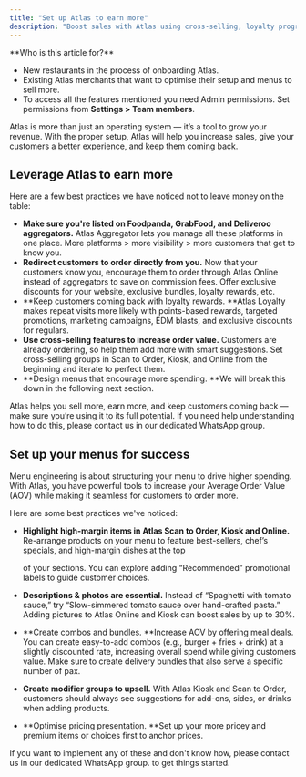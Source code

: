 ```yaml
---
title: "Set up Atlas to earn more"
description: "Boost sales with Atlas using cross-selling, loyalty programs, and aggregator integrations."
---
```


<Info>
  **Who is this article for?**

  - New restaurants in the process of onboarding Atlas.
  - Existing Atlas merchants that want to optimise their setup and menus to sell more.
  - To access all the features mentioned you need Admin permissions. Set permissions from **Settings > Team members**.
</Info>

Atlas is more than just an operating system — it’s a tool to grow your revenue. With the proper setup, Atlas will help you increase sales, give your customers a better experience, and keep them coming back.

## Leverage Atlas to earn more

Here are a few best practices we have noticed not to leave money on the table:

- **Make sure you're listed on Foodpanda, GrabFood, and Deliveroo aggregators.** Atlas Aggregator lets you manage all these platforms in one place. More platforms > more visibility > more customers that get to know you.
- **Redirect customers to order directly from you.** Now that your customers know you, encourage them to order through Atlas Online instead of aggregators to save on commission fees. Offer exclusive discounts for your website, exclusive bundles, loyalty rewards, etc.
- \*\*Keep customers coming back with loyalty rewards. \*\*Atlas Loyalty makes repeat visits more likely with points-based rewards, targeted promotions, marketing campaigns, EDM blasts, and exclusive discounts for regulars.
- **Use cross-selling features to increase order value.** Customers are already ordering, so help them add more with smart suggestions. Set cross-selling groups in Scan to Order, Kiosk, and Online from the beginning and iterate to perfect them.
- \*\*Design menus that encourage more spending. \*\*We will break this down in the following next section.

Atlas helps you sell more, earn more, and keep customers coming back — make sure you’re using it to its full potential. If you need help understanding how to do this, please contact us in our dedicated WhatsApp group.

## Set up your menus for success

Menu engineering is about structuring your menu to drive higher spending. With Atlas, you have powerful tools to increase your Average Order Value (AOV) while making it seamless for customers to order more.

Here are some best practices we've noticed:

- **Highlight high-margin items in Atlas Scan to Order, Kiosk and Online.** Re-arrange products on your menu to feature best-sellers, chef’s specials, and high-margin dishes at the top

   of your sections. You can explore adding “Recommended” promotional labels to guide customer choices.
- **Descriptions & photos are essential.** Instead of “Spaghetti with tomato sauce,” try “Slow-simmered tomato sauce over hand-crafted pasta.” Adding pictures to Atlas Online and Kiosk can boost sales by up to 30%.
- \*\*Create combos and bundles. \*\*Increase AOV by offering meal deals. You can create easy-to-add combos (e.g., burger + fries + drink) at a slightly discounted rate, increasing overall spend while giving customers value. Make sure to create delivery bundles that also serve a specific number of pax.
- **Create modifier groups to upsell.** With Atlas Kiosk and Scan to Order, customers should always see suggestions for add-ons, sides, or drinks when adding products.
- \*\*Optimise pricing presentation. \*\*Set up your more pricey and premium items or choices first to anchor prices.

If you want to implement any of these and don't know how, please contact us in our dedicated WhatsApp group. to get things started.